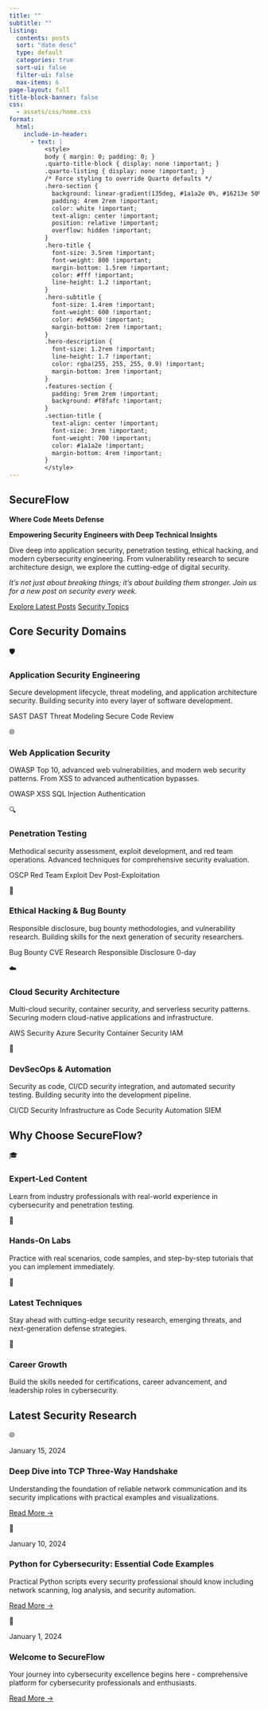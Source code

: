 ```yaml
---
title: ""
subtitle: ""
listing:
  contents: posts
  sort: "date desc"
  type: default
  categories: true
  sort-ui: false
  filter-ui: false
  max-items: 6
page-layout: full
title-block-banner: false
css: 
  - assets/css/home.css
format:
  html:
    include-in-header: 
      - text: |
          <style>
          body { margin: 0; padding: 0; }
          .quarto-title-block { display: none !important; }
          .quarto-listing { display: none !important; }
          /* Force styling to override Quarto defaults */
          .hero-section {
            background: linear-gradient(135deg, #1a1a2e 0%, #16213e 50%, #0f3460 100%) !important;
            padding: 4rem 2rem !important;
            color: white !important;
            text-align: center !important;
            position: relative !important;
            overflow: hidden !important;
          }
          .hero-title {
            font-size: 3.5rem !important;
            font-weight: 800 !important;
            margin-bottom: 1.5rem !important;
            color: #fff !important;
            line-height: 1.2 !important;
          }
          .hero-subtitle {
            font-size: 1.4rem !important;
            font-weight: 600 !important;
            color: #e94560 !important;
            margin-bottom: 2rem !important;
          }
          .hero-description {
            font-size: 1.2rem !important;
            line-height: 1.7 !important;
            color: rgba(255, 255, 255, 0.9) !important;
            margin-bottom: 3rem !important;
          }
          .features-section {
            padding: 5rem 2rem !important;
            background: #f8fafc !important;
          }
          .section-title {
            text-align: center !important;
            font-size: 3rem !important;
            font-weight: 700 !important;
            color: #1a1a2e !important;
            margin-bottom: 4rem !important;
          }
          </style>
---
```


::: {.hero-section}
::: {.hero-content}

# SecureFlow
**Where Code Meets Defense**

**Empowering Security Engineers with Deep Technical Insights**

Dive deep into application security, penetration testing, ethical hacking, and modern cybersecurity engineering. From vulnerability research to secure architecture design, we explore the cutting-edge of digital security.

*It's not just about breaking things; it's about building them stronger. Join us for a new post on security every week.*

::: {.hero-cta}
[Explore Latest Posts](posts/){.btn-hero .btn-hero-primary}
[Security Topics](pages/blogs/monthly/){.btn-hero .btn-hero-secondary}
:::

:::
:::

::: {.features-section}

## Core Security Domains

::: {.features-grid}

::: {.feature-card}
::: {.feature-icon}
🛡️
:::

### Application Security Engineering

Secure development lifecycle, threat modeling, and application architecture security. Building security into every layer of software development.

::: {.feature-topics}
<span class="topic-tag">SAST</span> <span class="topic-tag">DAST</span> <span class="topic-tag">Threat Modeling</span> <span class="topic-tag">Secure Code Review</span>
:::
:::

::: {.feature-card}
::: {.feature-icon}
🌐
:::

### Web Application Security

OWASP Top 10, advanced web vulnerabilities, and modern web security patterns. From XSS to advanced authentication bypasses.

::: {.feature-topics}
<span class="topic-tag">OWASP</span> <span class="topic-tag">XSS</span> <span class="topic-tag">SQL Injection</span> <span class="topic-tag">Authentication</span>
:::
:::

::: {.feature-card}
::: {.feature-icon}
🔍
:::

### Penetration Testing

Methodical security assessment, exploit development, and red team operations. Advanced techniques for comprehensive security evaluation.

::: {.feature-topics}
<span class="topic-tag">OSCP</span> <span class="topic-tag">Red Team</span> <span class="topic-tag">Exploit Dev</span> <span class="topic-tag">Post-Exploitation</span>
:::
:::

::: {.feature-card}
::: {.feature-icon}
🎯
:::

### Ethical Hacking & Bug Bounty

Responsible disclosure, bug bounty methodologies, and vulnerability research. Building skills for the next generation of security researchers.

::: {.feature-topics}
<span class="topic-tag">Bug Bounty</span> <span class="topic-tag">CVE Research</span> <span class="topic-tag">Responsible Disclosure</span> <span class="topic-tag">0-day</span>
:::
:::

::: {.feature-card}
::: {.feature-icon}
☁️
:::

### Cloud Security Architecture

Multi-cloud security, container security, and serverless security patterns. Securing modern cloud-native applications and infrastructure.

::: {.feature-topics}
<span class="topic-tag">AWS Security</span> <span class="topic-tag">Azure Security</span> <span class="topic-tag">Container Security</span> <span class="topic-tag">IAM</span>
:::
:::

::: {.feature-card}
::: {.feature-icon}
🔧
:::

### DevSecOps & Automation

Security as code, CI/CD security integration, and automated security testing. Building security into the development pipeline.

::: {.feature-topics}
<span class="topic-tag">CI/CD Security</span> <span class="topic-tag">Infrastructure as Code</span> <span class="topic-tag">Security Automation</span> <span class="topic-tag">SIEM</span>
:::
:::

:::
:::

::: {.value-proposition}
::: {.value-content}

## Why Choose SecureFlow?

::: {.value-grid}

::: {.value-item}
::: {.value-icon}
🎓
:::

### Expert-Led Content

Learn from industry professionals with real-world experience in cybersecurity and penetration testing.
:::

::: {.value-item}
::: {.value-icon}
🔬
:::

### Hands-On Labs

Practice with real scenarios, code samples, and step-by-step tutorials that you can implement immediately.
:::

::: {.value-item}
::: {.value-icon}
🚀
:::

### Latest Techniques

Stay ahead with cutting-edge security research, emerging threats, and next-generation defense strategies.
:::

::: {.value-item}
::: {.value-icon}
🌟
:::

### Career Growth

Build the skills needed for certifications, career advancement, and leadership roles in cybersecurity.
:::

:::
:::
:::

::: {.recent-posts}

## Latest Security Research

::: {.posts-grid}

::: {.post-card}
::: {.post-image}
🌐
:::
::: {.post-content}
<p class="post-date">January 15, 2024</p>

### Deep Dive into TCP Three-Way Handshake

Understanding the foundation of reliable network communication and its security implications with practical examples and visualizations.

[Read More →](posts/2024/january/tcp-handshake-deep-dive.qmd){.read-more}
:::
:::

::: {.post-card}
::: {.post-image}
🐍
:::
::: {.post-content}
<p class="post-date">January 10, 2024</p>

### Python for Cybersecurity: Essential Code Examples

Practical Python scripts every security professional should know including network scanning, log analysis, and security automation.

[Read More →](posts/post-with-code/){.read-more}
:::
:::

::: {.post-card}
::: {.post-image}
🚀
:::
::: {.post-content}
<p class="post-date">January 1, 2024</p>

### Welcome to SecureFlow

Your journey into cybersecurity excellence begins here - comprehensive platform for cybersecurity professionals and enthusiasts.

[Read More →](posts/welcome/){.read-more}
:::
:::

:::
:::


